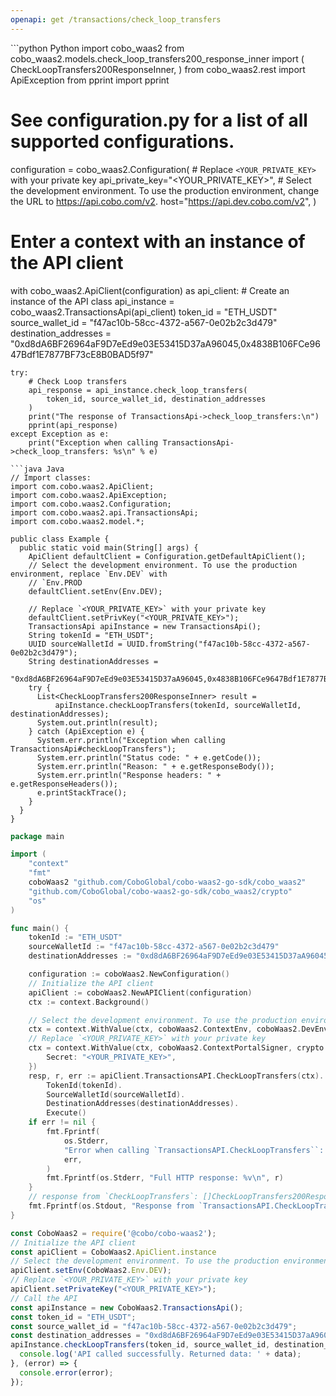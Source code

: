 ```yaml
---
openapi: get /transactions/check_loop_transfers
---
```


<RequestExample>
```python Python
import cobo_waas2
from cobo_waas2.models.check_loop_transfers200_response_inner import (
    CheckLoopTransfers200ResponseInner,
)
from cobo_waas2.rest import ApiException
from pprint import pprint

# See configuration.py for a list of all supported configurations.
configuration = cobo_waas2.Configuration(
    # Replace `<YOUR_PRIVATE_KEY>` with your private key
    api_private_key="<YOUR_PRIVATE_KEY>",
    # Select the development environment. To use the production environment, change the URL to https://api.cobo.com/v2.
    host="https://api.dev.cobo.com/v2",
)
# Enter a context with an instance of the API client
with cobo_waas2.ApiClient(configuration) as api_client:
    # Create an instance of the API class
    api_instance = cobo_waas2.TransactionsApi(api_client)
    token_id = "ETH_USDT"
    source_wallet_id = "f47ac10b-58cc-4372-a567-0e02b2c3d479"
    destination_addresses = "0xd8dA6BF26964aF9D7eEd9e03E53415D37aA96045,0x4838B106FCe9647Bdf1E7877BF73cE8B0BAD5f97"

    try:
        # Check Loop transfers
        api_response = api_instance.check_loop_transfers(
            token_id, source_wallet_id, destination_addresses
        )
        print("The response of TransactionsApi->check_loop_transfers:\n")
        pprint(api_response)
    except Exception as e:
        print("Exception when calling TransactionsApi->check_loop_transfers: %s\n" % e)

```
```java Java
// Import classes:
import com.cobo.waas2.ApiClient;
import com.cobo.waas2.ApiException;
import com.cobo.waas2.Configuration;
import com.cobo.waas2.api.TransactionsApi;
import com.cobo.waas2.model.*;

public class Example {
  public static void main(String[] args) {
    ApiClient defaultClient = Configuration.getDefaultApiClient();
    // Select the development environment. To use the production environment, replace `Env.DEV` with
    // `Env.PROD
    defaultClient.setEnv(Env.DEV);

    // Replace `<YOUR_PRIVATE_KEY>` with your private key
    defaultClient.setPrivKey("<YOUR_PRIVATE_KEY>");
    TransactionsApi apiInstance = new TransactionsApi();
    String tokenId = "ETH_USDT";
    UUID sourceWalletId = UUID.fromString("f47ac10b-58cc-4372-a567-0e02b2c3d479");
    String destinationAddresses =
        "0xd8dA6BF26964aF9D7eEd9e03E53415D37aA96045,0x4838B106FCe9647Bdf1E7877BF73cE8B0BAD5f97";
    try {
      List<CheckLoopTransfers200ResponseInner> result =
          apiInstance.checkLoopTransfers(tokenId, sourceWalletId, destinationAddresses);
      System.out.println(result);
    } catch (ApiException e) {
      System.err.println("Exception when calling TransactionsApi#checkLoopTransfers");
      System.err.println("Status code: " + e.getCode());
      System.err.println("Reason: " + e.getResponseBody());
      System.err.println("Response headers: " + e.getResponseHeaders());
      e.printStackTrace();
    }
  }
}

```
```go Go
package main

import (
	"context"
	"fmt"
	coboWaas2 "github.com/CoboGlobal/cobo-waas2-go-sdk/cobo_waas2"
	"github.com/CoboGlobal/cobo-waas2-go-sdk/cobo_waas2/crypto"
	"os"
)

func main() {
	tokenId := "ETH_USDT"
	sourceWalletId := "f47ac10b-58cc-4372-a567-0e02b2c3d479"
	destinationAddresses := "0xd8dA6BF26964aF9D7eEd9e03E53415D37aA96045,0x4838B106FCe9647Bdf1E7877BF73cE8B0BAD5f97"

	configuration := coboWaas2.NewConfiguration()
	// Initialize the API client
	apiClient := coboWaas2.NewAPIClient(configuration)
	ctx := context.Background()

	// Select the development environment. To use the production environment, replace coboWaas2.DevEnv with coboWaas2.ProdEnv
	ctx = context.WithValue(ctx, coboWaas2.ContextEnv, coboWaas2.DevEnv)
	// Replace `<YOUR_PRIVATE_KEY>` with your private key
	ctx = context.WithValue(ctx, coboWaas2.ContextPortalSigner, crypto.Ed25519Signer{
		Secret: "<YOUR_PRIVATE_KEY>",
	})
	resp, r, err := apiClient.TransactionsAPI.CheckLoopTransfers(ctx).
		TokenId(tokenId).
		SourceWalletId(sourceWalletId).
		DestinationAddresses(destinationAddresses).
		Execute()
	if err != nil {
		fmt.Fprintf(
			os.Stderr,
			"Error when calling `TransactionsAPI.CheckLoopTransfers``: %v\n",
			err,
		)
		fmt.Fprintf(os.Stderr, "Full HTTP response: %v\n", r)
	}
	// response from `CheckLoopTransfers`: []CheckLoopTransfers200ResponseInner
	fmt.Fprintf(os.Stdout, "Response from `TransactionsAPI.CheckLoopTransfers`: %v\n", resp)
}

```
```javascript JavaScript
const CoboWaas2 = require('@cobo/cobo-waas2');
// Initialize the API client
const apiClient = CoboWaas2.ApiClient.instance
// Select the development environment. To use the production environment, replace `Env.DEV` with `Env.PROD`
apiClient.setEnv(CoboWaas2.Env.DEV);
// Replace `<YOUR_PRIVATE_KEY>` with your private key
apiClient.setPrivateKey("<YOUR_PRIVATE_KEY>");
// Call the API
const apiInstance = new CoboWaas2.TransactionsApi();
const token_id = "ETH_USDT";
const source_wallet_id = "f47ac10b-58cc-4372-a567-0e02b2c3d479";
const destination_addresses = "0xd8dA6BF26964aF9D7eEd9e03E53415D37aA96045,0x4838B106FCe9647Bdf1E7877BF73cE8B0BAD5f97";
apiInstance.checkLoopTransfers(token_id, source_wallet_id, destination_addresses).then((data) => {
  console.log('API called successfully. Returned data: ' + data);
}, (error) => {
  console.error(error);
});
```
</RequestExample>
